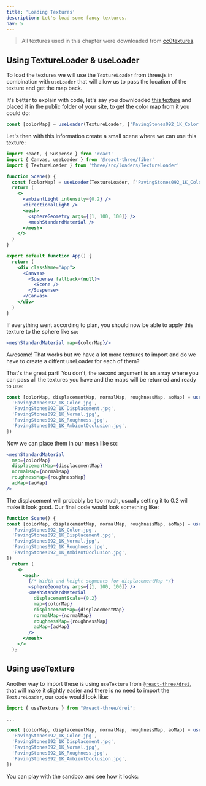 ```yaml
---
title: 'Loading Textures'
description: Let's load some fancy textures.
nav: 5
---
```


> All textures used in this chapter were downloaded from [cc0textures](https://cc0textures.com/).

## Using TextureLoader & useLoader

To load the textures we will use the `TextureLoader` from three.js in combination with `useLoader` that will allow us to pass the location of the texture and get the map back.

It's better to explain with code, let's say you downloaded [this texture](https://cc0textures.com/view?id=PavingStones092) and placed it in the public folder of your site, to get the color map from it you could do:

```js
const [colorMap] = useLoader(TextureLoader, ['PavingStones092_1K_Color.jpg'])
```

Let's then with this information create a small scene where we can use this texture:

```jsx
import React, { Suspense } from 'react'
import { Canvas, useLoader } from '@react-three/fiber'
import { TextureLoader } from 'three/src/loaders/TextureLoader'

function Scene() {
  const [colorMap] = useLoader(TextureLoader, ['PavingStones092_1K_Color.jpg'])
  return (
    <>
      <ambientLight intensity={0.2} />
      <directionalLight />
      <mesh>
        <sphereGeometry args={[1, 100, 100]} />
        <meshStandardMaterial />
      </mesh>
    </>
  )
}

export default function App() {
  return (
    <div className="App">
      <Canvas>
        <Suspense fallback={null}>
          <Scene />
        </Suspense>
      </Canvas>
    </div>
  )
}
```

If everything went according to plan, you should now be able to apply this texture to the sphere like so:

```jsx
<meshStandardMaterial map={colorMap}/>

```

Awesome! That works but we have a lot more textures to import and do we have to create a diffent useLoader for each of them?

That's the great part! You don't, the second argument is an array where you can pass all the textures you have and the maps will be returned and ready to use:

```js
const [colorMap, displacementMap, normalMap, roughnessMap, aoMap] = useLoader(TextureLoader, [
  'PavingStones092_1K_Color.jpg',
  'PavingStones092_1K_Displacement.jpg',
  'PavingStones092_1K_Normal.jpg',
  'PavingStones092_1K_Roughness.jpg',
  'PavingStones092_1K_AmbientOcclusion.jpg',
])
```

Now we can place them in our mesh like so:

```jsx
<meshStandardMaterial
  map={colorMap}
  displacementMap={displacementMap}
  normalMap={normalMap}
  roughnessMap={roughnessMap}
  aoMap={aoMap}
/>
```

The displacement will probably be too much, usually setting it to 0.2 will make it look good. Our final code would look something like:

```jsx
function Scene() {
const [colorMap, displacementMap, normalMap, roughnessMap, aoMap] = useLoader(TextureLoader, [
  'PavingStones092_1K_Color.jpg',
  'PavingStones092_1K_Displacement.jpg',
  'PavingStones092_1K_Normal.jpg',
  'PavingStones092_1K_Roughness.jpg',
  'PavingStones092_1K_AmbientOcclusion.jpg',
])
  return (
    <>
      <mesh>
        {/* Width and height segments for displacementMap */}
        <sphereGeometry args={[1, 100, 100]} />
        <meshStandardMaterial
          displacementScale={0.2}
          map={colorMap}
          displacementMap={displacementMap}
          normalMap={normalMap}
          roughnessMap={roughnessMap}
          aoMap={aoMap}
        />
      </mesh>
    </>
  );
```

## Using useTexture

Another way to import these is using `useTexture` from [`@react-three/drei`](https://github.com/pmndrs/drei), that will make it slightly easier and there is no need to import the `TextureLoader`, our code would look like:

```js
import { useTexture } from "@react-three/drei";

...

const [colorMap, displacementMap, normalMap, roughnessMap, aoMap] = useTexture([
  'PavingStones092_1K_Color.jpg',
  'PavingStones092_1K_Displacement.jpg',
  'PavingStones092_1K_Normal.jpg',
  'PavingStones092_1K_Roughness.jpg',
  'PavingStones092_1K_AmbientOcclusion.jpg',
])
```

You can play with the sandbox and see how it looks:

<Codesandbox id="rusfd" />
